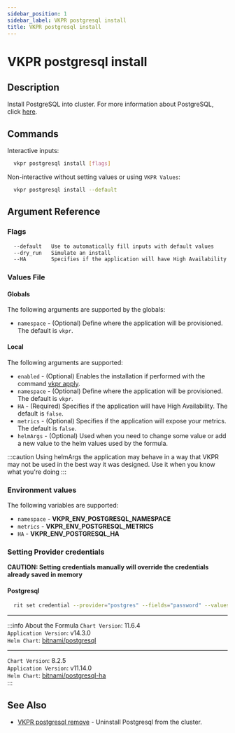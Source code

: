 ```yaml
---
sidebar_position: 1
sidebar_label: VKPR postgresql install
title: VKPR postgresql install
---
```


# VKPR postgresql install

## Description

Install PostgreSQL into cluster. For more information about PostgreSQL, click [here](https://www.postgresql.org/).

## Commands

Interactive inputs:

```bash
  vkpr postgresql install [flags]
```

Non-interactive without setting values or using `VKPR Values`:

```bash
  vkpr postgresql install --default
```

## Argument Reference

### Flags

```sh
  --default   Use to automatically fill inputs with default values
  --dry_run   Simulate an install
  --HA        Specifies if the application will have High Availability
```

### Values File

#### Globals

The following arguments are supported by the globals:

- `namespace` - (Optional) Define where the application will be provisioned. The default is `vkpr`.

#### Local

The following arguments are supported:

- `enabled` - (Optional) Enables the installation if performed with the command [vkpr apply](/docs/commands/apply).
- `namespace` - (Optional) Define where the application will be provisioned. The default is `vkpr`.
- `HA` - (Required) Specifies if the application will have High Availability. The default is `false`.
- `metrics` - (Optional) Specifies if the application will expose your metrics. The default is `false`.
- `helmArgs` - (Optional) Used when you need to change some value or add a new value to the helm values used by the formula.

:::caution
Using helmArgs the application may behave in a way that VKPR may not be used in the best way it was designed.
Use it when you know what you're doing
:::

### Environment values

The following variables are supported:

- `namespace` - **VKPR_ENV_POSTGRESQL_NAMESPACE**
- `metrics` - **VKPR_ENV_POSTGRESQL_METRICS**
- `HA` - **VKPR_ENV_POSTGRESQL_HA**

### Setting Provider credentials

**CAUTION: Setting credentials manually will override the credentials already saved in memory**

#### Postgresql

```bash
  rit set credential --provider="postgres" --fields="password" --values="your-access-password"
```

---

:::info About the Formula
`Chart Version`: 11.6.4 <br/>
`Application Version`: v14.3.0 <br/>
`Helm Chart`: [bitnami/postgresql](https://artifacthub.io/packages/helm/bitnami/postgresql) <br/>

---

`Chart Version`: 8.2.5 <br/>
`Application Version`: v11.14.0 <br/>
`Helm Chart`: [bitnami/postgresql-ha](https://artifacthub.io/packages/helm/bitnami/postgresql-ha) <br/>
:::

## See Also

- [VKPR postgresql remove](/docs/commands/postgresql/remove) - Uninstall Postgresql from the cluster.
